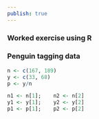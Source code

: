 ```yaml
---
publish: true
---
```


### Worked exercise using R
### Penguin tagging data

```r
n <- c(167, 189)
y <- c(33, 68)
p <- y/n

n1 <- n[1];    n2 <- n[2]
y1 <- y[1];    y2 <- y[2]
p1 <- p[1];    p2 <- p[2]
```



